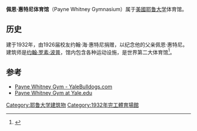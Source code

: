 {{Infobox Stadium |
  stadium_name     = 佩恩·惠特尼体育馆<br>Payne Whitney Gymnasium|
  image            = [[Image:Yale_Cathedral_of_Sweat.JPG|200px]]|
  location         = 纽黑文 Tower Pkwy70号|
  opened           = 1932|
  owner            = 耶鲁大学|
  operator         = 耶鲁大学|
  architect        = 约翰·罗素·波普|
}}
'''佩恩·惠特尼体育馆'''（Payne Whitney Gymnasium）属于[[美國|美國]][[耶鲁大学|耶鲁大学]]体育馆。

==历史==
建于1932年，由1926届校友约翰·海·惠特尼捐赠，以纪念他的父亲佩恩·惠特尼。建筑师是[[约翰·罗素·波普|约翰·罗素·波普]]，馆内包含各种运动设施，是世界第二大体育馆<ref>{{cite web|url=http://www.yaleherald.com/archive/frosh/2000/field/p78payne.html|title=House of Payne gets ready for the new millennium|last=Siegel|first=Justin|accessdate=2 March 2010|deadurl=yes|archiveurl=https://web.archive.org/web/20090904041436/http://www.yaleherald.com/archive/frosh/2000/field/p78payne.html|archivedate=2009年9月4日}}</ref>。

==参考==
{{reflist}}
* [https://web.archive.org/web/20060613124751/http://yalebulldogs.cstv.com/facilities/facpwg.html Payne Whitney Gym - YaleBulldogs.com]
* [http://www.facilities.yale.edu/campus/Building1.asp?lstBldg=1440 Payne Whitney Gym at Yale.edu]{{dead link|date=2017年11月 |bot=InternetArchiveBot |fix-attempted=yes }}
{{coord|41|18|49|N|72|55|50|W|type:landmark|display=title}}

{{Yale}}
[[Category:耶鲁大学建筑物|Category:耶鲁大学建筑物]]
[[Category:1932年完工體育場館|Category:1932年完工體育場館]]